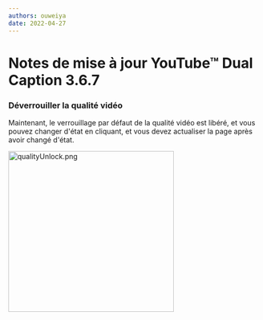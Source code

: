 ```yaml
---
authors: ouweiya
date: 2022-04-27
---
```





# Notes de mise à jour YouTube™ Dual Caption 3.6.7

### Déverrouiller la qualité vidéo

Maintenant, le verrouillage par défaut de la qualité vidéo est libéré, et vous pouvez changer d'état en cliquant, et vous devez actualiser la page après avoir changé d'état.

<img src={qualityUnlock} alt="qualityUnlock.png" width="330" height="320" />

<WebStore />
